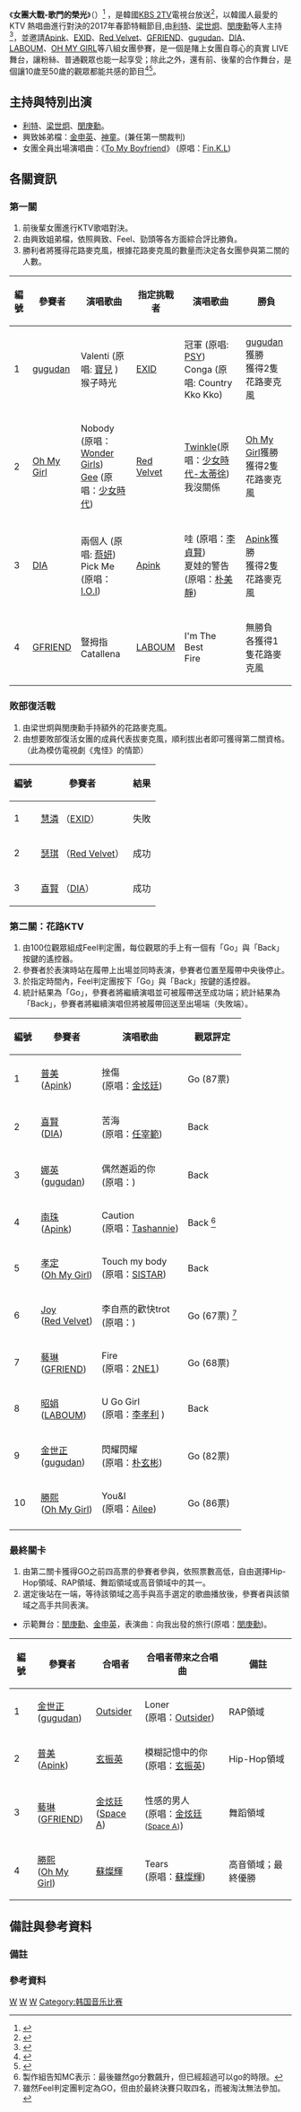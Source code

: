 {{電視節目信息框
|名稱       = 女團大戰-歌門的榮光
|原名       = {{lang|kor|걸그룹 대첩-가(歌)문의 영광}} <!--「가」可解作「家」變成「家門的榮光」,(歌)用以區別,不需刪去-->
|圖片       = [[File:Girl_Groups_Battle_Logo.jpg|260px]]
|圖說       = 
|類型       = [[綜藝節目|綜藝節目]]、[[真人秀|真人秀]]
|主持       = [[利特|利特]]、[[梁世炯|梁世炯]]、[[閔庚勳|閔庚勳]]
|starring   = [[Apink|Apink]]、[[EXID|EXID]]、<br />[[Red_Velvet|Red Velvet]]、[[GFRIEND|GFRIEND]]、<br />[[gugudan|gugudan]]、[[DIA|DIA]]、<br />[[LABOUM|LABOUM]]、[[OH_MY_GIRL|OH MY GIRL]]
|地區       = {{KOR}}
|語言       = [[韓語|韓語]]
|製片人     = 
|developer  =
|每集長     = 
|電視台     = [[KBS第2頻道|KBS 2TV]]
|視頻制式   = [[1080i|1080i]] ([[HDTV|HDTV]])
|音頻制式   = [[立體聲|立體聲]]
|首播國家   = {{KOR}}
|集數       = 
|播出日期   = {{start date|2017|1|27}}
|官方網站   = 
|tv_com_id  = 
|related    = 
}}

《'''女團大戰-歌門的榮光'''》（{{lang-ko|걸그룹 대첩 - 가(歌)문의 영광}}）<ref>{{cite news|url=http://www.sedaily.com/NewsView/1OAYVZG9HX/|title=‘걸그룹 대첩-가문의 영광’ 걸그룹 8팀, ‘핑클’ 따라잡기 도전...'콜라보' 무대까지?|publisher=sedaily|date=2017-01-26|accessdate=2018-09-10|language=ko|archive-date=2018-09-10|archive-url=https://web.archive.org/web/20180910094455/http://www.sedaily.com/NewsView/1OAYVZG9HX/|dead-url=no}}</ref><!--同上,不需刪去(歌)-->，是韓國[[KBS第2頻道|KBS 2TV]]電視台放送<ref>{{cite news|url=http://news.kbs.co.kr/news/view.do?ncd=3418498|title=설특집 ‘걸그룹 대첩-가(歌)문의 영광’|publisher=KBS News|date=2017-01-26|accessdate=2018-09-10|language=ko|archive-date=2018-09-10|archive-url=https://web.archive.org/web/20180910061146/http://news.kbs.co.kr/news/view.do?ncd=3418498|dead-url=no}}</ref>，以韓國人最愛的 KTV 熱唱曲進行對決的2017年春節特輯節目,由[[利特|利特]]、[[梁世炯|梁世炯]]、[[閔庚勳|閔庚勳]]等人主持<ref>{{cite news|url=http://kpopn.niusnews.com/=K0g81010|title=利特、梁世亨、閔庚勳主持《女團大戰》|publisher=kpopn|date=2017-01-11|accessdate=2018-09-10|language=ko|archive-url=https://web.archive.org/web/20170612215714/http://kpopn.niusnews.com/=K0g81010|archive-date=2017-06-12|dead-url=yes}}</ref>，並邀請[[Apink|Apink]]、[[EXID|EXID]]、[[Red_Velvet|Red Velvet]]、[[GFRIEND|GFRIEND]]、[[gugudan|gugudan]]、[[DIA|DIA]]、[[LABOUM|LABOUM]]、[[OH_MY_GIRL|OH MY GIRL]]等八組女團參賽，是一個是賭上女團自尊心的真實 LIVE 舞台，讓粉絲、普通觀眾也能一起享受；除此之外，還有前、後輩的合作舞台，是個讓10歲至50歲的觀眾都能共感的節目<ref>{{cite news|url=http://enews.imbc.com/News/RetrieveNewsInfo/197914|title=<걸그룹 대첩 가(歌)문의 영광> 오마이걸 승희, 괴물 성량 보컬 탄생 알리며 ‘1위’ 차지! ‘대박 사건’|publisher=imbc|date=2017-01-28|accessdate=2018-09-10|language=ko|archive-date=2018-09-10|archive-url=https://web.archive.org/web/20180910061117/http://enews.imbc.com/News/RetrieveNewsInfo/197914|dead-url=no}}</ref><ref>{{cite news|url=http://tenasia.hankyung.com/archives/1122834|title=‘걸그룹 대첩’ 구구단 세정, 노래+춤+랩까지… 흥 부자 등극!|publisher=tenasia|date=2018-01-27|accessdate=2018-09-10|language=ko|archive-date=2018-09-10|archive-url=https://web.archive.org/web/20180910061152/http://tenasia.hankyung.com/archives/1122834|dead-url=no}}</ref>。

==主持與特別出演==
*[[利特|利特]]、[[梁世炯|梁世炯]]、[[閔庚勳|閔庚勳]]。
*興致姊弟檔：[[金申英|金申英]]、[[神童|神童]]。(兼任第一關裁判)
*女團全員出場演唱曲：《[[To_My_Boyfriend|To My Boyfriend]]》 (原唱：[[Fin.K.L|Fin.K.L]])

==各關資訊==
===第一關===
#前後輩女團進行KTV歌唱對決。
#由興致姐弟檔，依照興致、Feel、勁頭等各方面綜合評比勝負。
#勝利者將獲得花路麥克風，根據花路麥克風的數量而決定各女團參與第二關的人數。
{| class="wikitable"
|- 
!編號!!參賽者!!演唱歌曲!!指定挑戰者!!演唱歌曲!!勝負
|-
|1||[[gugudan|gugudan]]||Valenti (原唱: [[寶兒|寶兒]] )
猴子時光
|[[EXID|EXID]] ||冠軍 (原唱: [[PSY|PSY]])<br />Conga (原唱: Country Kko Kko)||[[gugudan|gugudan]]獲勝<br />獲得2隻花路麥克風
|-
|2|| [[Oh_My_Girl|Oh My Girl]] ||Nobody (原唱：[[Wonder_Girls|Wonder Girls]])<br />[[Gee|Gee]] (原唱：[[少女時代|少女時代]]) || [[Red_Velvet|Red Velvet]]|| [[Twinkle|Twinkle]](原唱：[[少女時代-太蒂徐|少女時代-太蒂徐]])<br />我沒關係 ||[[Oh_My_Girl|Oh My Girl]]獲勝<br />獲得2隻花路麥克風 
|-
|3||[[DIA|DIA]] ||兩個人 (原唱: [[蔡妍|蔡妍]]) <br /> Pick Me (原唱：[[I.O.I|I.O.I]]) ||[[Apink|Apink]]||哇 (原唱：[[李貞賢|李貞賢]])<br />夏娃的警告 (原唱：[[朴美靜|朴美靜]])||[[Apink|Apink]]獲勝<br />獲得2隻花路麥克風
|-
|4|| [[GFRIEND|GFRIEND]] ||豎拇指 <br /> Catallena ||[[LABOUM|LABOUM]]|| I'm The Best <br /> Fire || 無勝負<br />各獲得1隻花路麥克風
|}

===敗部復活戰===
#由梁世炯與閔庚勳手持額外的花路麥克風。
#由想要敗部復活女團的成員代表拔麥克風，順利拔出者即可獲得第二關資格。（此為模仿電視劇《鬼怪》的情節）
{| class="wikitable"
|- 
!編號!!參賽者!!結果
|-
|1 || [[慧潾|慧潾]] （[[EXID|EXID]]） || 失敗
|-
|2 || [[瑟琪|瑟琪]] （[[Red_Velvet|Red Velvet]]） || 成功
|-
|3 || [[奇熙賢|喜賢]] （[[DIA|DIA]]） || 成功
|}

===第二關：花路KTV===
#由100位觀眾組成Feel判定團，每位觀眾的手上有一個有「Go」與「Back」按鍵的遙控器。
#參賽者於表演時站在履帶上出場並同時表演，參賽者位置至履帶中央後停止。
#於指定時間內，Feel判定團按下「Go」與「Back」按鍵的遙控器。
#統計結果為「Go」，參賽者將繼續演唱並可被履帶送至成功端；統計結果為「Back」，參賽者將繼續演唱但將被履帶回送至出場端（失敗端）。
{| class="wikitable"
|- 
!編號!!參賽者!!演唱歌曲!!觀眾評定
|-
|1||[[尹普美|普美]]<br />([[Apink|Apink]])||挫傷<br />(原唱：[[金炫廷_(歌手)|金炫廷]])||Go (87票)
|-
|2||[[喜賢|喜賢]]<br />([[DIA|DIA]])||苦海<br />(原唱：[[任宰範|任宰範]])||Back
|-
|3||[[娜英|娜英]]<br />([[gugudan|gugudan]])||偶然邂逅的你<br />(原唱：)||Back
|-
|4||[[金南珠|南珠]]<br />([[Apink|Apink]])||Caution<br />(原唱：[[Tashannie|Tashannie]])||Back <ref group=註>製作組告知MC表示：最後雖然go分數飆升，但已經超過可以go的時限。</ref>
|-
|5||[[孝定|孝定]]<br />([[Oh_My_Girl|Oh My Girl]])||Touch my body<br />(原唱：[[SISTAR|SISTAR]])||Back
|-
|6||[[Joy_(Red_Velvet)|Joy]]<br />([[Red_Velvet|Red Velvet]])||李自燕的歡快trot<br />(原唱：)||Go (67票) <ref group=註>雖然Feel判定團判定為GO，但由於最終決賽只取四名，而被淘汰無法參加。</ref>
|-
|7||[[藝琳|藝琳]]<br />([[GFRIEND|GFRIEND]])||Fire<br />(原唱：[[2NE1|2NE1]])||Go (68票)
|-
|8||[[昭娟|昭娟]]<br />([[LABOUM|LABOUM]])||U Go Girl<br />(原唱：[[李孝利|李孝利]] )||Back
|-
|9||[[金世正|金世正]]<br />([[gugudan|gugudan]])||閃耀閃耀<br />(原唱：[[朴玄彬|朴玄彬]])||Go (82票)
|-
|10||[[勝熙|勝熙]]<br />([[Oh_My_Girl|Oh My Girl]])||You&I<br />(原唱：[[Ailee|Ailee]])||Go (86票)
|-
|}

===最終關卡===
#由第二關卡獲得GO之前四高票的參賽者參與，依照票數高低，自由選擇Hip-Hop領域、RAP領域、舞蹈領域或高音領域中的其一。
#選定後站在一端，等待該領域之高手與高手選定的歌曲播放後，參賽者與該領域之高手共同表演。

*示範舞台：[[閔庚勳|閔庚勳]]、[[金申英|金申英]]，表演曲：向我出發的旅行(原唱：[[閔庚勳|閔庚勳]])。

{| class="wikitable"
|- 
!編號!!參賽者!!合唱者!!合唱者帶來之合唱曲!!備註
|-
|1||[[金世正|金世正]] <br />([[gugudan|gugudan]])||[[Outsider|Outsider]]||Loner <br /> (原唱：[[Outsider|Outsider]]) ||RAP領域
|-
|2||[[尹普美|普美]] <br /> ([[Apink|Apink]])||[[玄振英|玄振英]]||模糊記憶中的你 <br /> (原唱：[[玄振英|玄振英]])|| Hip-Hop領域
|-
|3||[[藝琳|藝琳]] <br />([[GFRIEND|GFRIEND]])||[[金炫廷_(歌手)|金炫廷]]<br />([[Space_A|Space A]]) || 性感的男人 <br /> (原唱：[[金炫廷_(歌手)|金炫廷]]<small>([[Space_A|Space A]])</small>)||舞蹈領域
|-
|4||[[勝熙|勝熙]]<br />([[Oh_My_Girl|Oh My Girl]]) ||[[蘇燦輝|蘇燦輝]]||Tears <br /> (原唱：[[蘇燦輝|蘇燦輝]])||高音領域；最終優勝
|}

== 備註與參考資料 ==
=== 備註 ===
{{ReflistH|2}}
{{NoteFoot}}
{{ReflistF}}
=== 參考資料 ===
{{Reflist|2}}

{{KBS 2TV}}

[[Category:韓國廣播公司|W]]
[[Category:韓國電視節目|W]]
[[Category:韓國綜藝節目|W]]
[[Category:韩国音乐比赛|Category:韩国音乐比赛]]